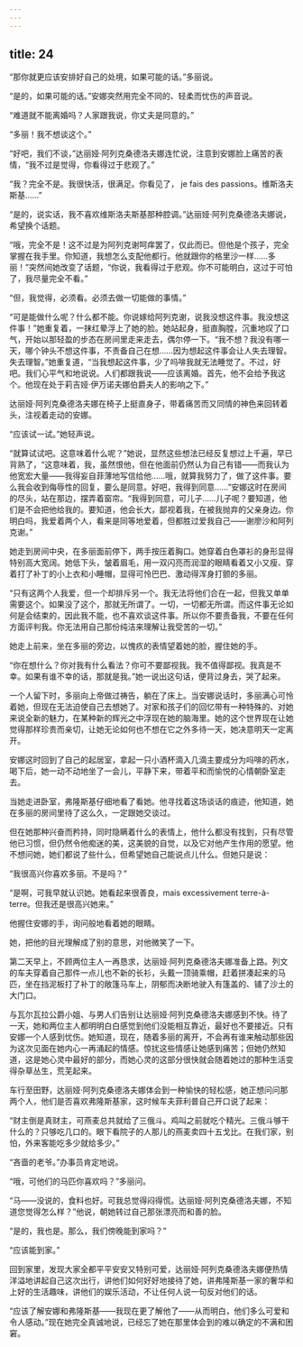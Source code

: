 ```yaml
---
---
---
```

title: 24
---




“那你就更应该安排好自己的处境，如果可能的话。”多丽说。

“是的，如果可能的话。”安娜突然用完全不同的、轻柔而忧伤的声音说。

“难道就不能离婚吗？人家跟我说，你丈夫是同意的。”

“多丽！我不想谈这个。”

“好吧，我们不谈，”达丽娅·阿列克桑德洛夫娜连忙说，注意到安娜脸上痛苦的表情，“我不过是觉得，你看得过于悲观了。”

“我？完全不是。我很快活，很满足。你看见了， je fais des passions。维斯洛夫斯基……”

“是的，说实话，我不喜欢维斯洛夫斯基那种腔调。”达丽娅·阿列克桑德洛夫娜说，希望换个话题。

“哦，完全不是！这不过是为阿列克谢呵痒罢了，仅此而已。但他是个孩子，完全掌握在我手里。你知道，我想怎么支配他都行。他就跟你的格里沙一样……多丽！”突然间她改变了话题，“你说，我看得过于悲观。你不可能明白，这过于可怕了，我尽量完全不看。”

“但，我觉得，必须看。必须去做一切能做的事情。”

“可是能做什么呢？什么都不能。你说嫁给阿列克谢，说我没想这件事。我没想这件事！”她重复着，一抹红晕浮上了她的脸。她站起身，挺直胸膛，沉重地叹了口气，开始以那轻盈的步态在房间里走来走去，偶尔停一下。“我不想？我没有哪一天，哪个钟头不想这件事，不责备自己在想……因为想起这件事会让人失去理智。失去理智。”她重复道，“当我想起这件事，少了吗啡我就无法睡觉了。不过，好吧。我们心平气和地说说。人们都跟我说——应该离婚。首先，他不会给予我这个。他现在处于莉吉娅·伊万诺夫娜伯爵夫人的影响之下。”

达丽娅·阿列克桑德洛夫娜在椅子上挺直身子，带着痛苦而又同情的神色来回转着头，注视着走动的安娜。

“应该试一试。”她轻声说。

“就算试试吧。这意味着什么呢？”她说，显然这些想法已经反复想过上千遍，早已背熟了，“这意味着，我，虽然恨他，但在他面前仍然认为自己有错——而我认为他宽宏大量——我得妄自菲薄地写信给他……哦，就算我努力了，做了这件事。要么我会收到侮辱性的回复，要么是同意。好吧，我得到同意……”安娜这时在房间的尽头，站在那边，摆弄着窗帘。“我得到同意，可儿子……儿子呢？要知道，他们是不会把他给我的。要知道，他会长大，鄙视着我，在被我抛弃的父亲身边。你明白吗，我爱着两个人，看来是同等地爱着，但都胜过爱我自己——谢廖沙和阿列克谢。”

她走到房间中央，在多丽面前停下，两手按压着胸口。她穿着白色罩衫的身形显得特别高大宽阔。她低下头，皱着眉毛，用一双闪亮而润湿的眼睛看着又小又瘦、穿着打了补丁的小上衣和小睡帽，显得可怜巴巴、激动得浑身打颤的多丽。

“只有这两个人我爱，但一个却排斥另一个。我无法将他们合在一起，但我又单单需要这个。如果没了这个，那就无所谓了。一切，一切都无所谓。而这件事无论如何是会结束的，因此我不能，也不喜欢谈这件事。所以你不要责备我，不要在任何方面评判我。你无法用自己那份纯洁来理解让我受苦的一切。”

她走上前来，坐在多丽的旁边，以愧疚的表情望着她的脸，握住她的手。

“你在想什么？你对我有什么看法？你可不要鄙视我。我不值得鄙视。我真是不幸。如果有谁不幸的话，那就是我。”她一说出这句话，便背过身去，哭了起来。

一个人留下时，多丽向上帝做过祷告，躺在了床上。当安娜说话时，多丽满心可怜着她，但现在无法迫使自己去想她了。对家和孩子们的回忆带有一种特殊的、对她来说全新的魅力，在某种新的辉光之中浮现在她的脑海里。她的这个世界现在让她觉得那样珍贵而亲切，让她无论如何也不想在它之外多待一天，她决意明天一定离开。

安娜这时回到了自己的起居室，拿起一只小酒杯滴入几滴主要成分为吗啡的药水，喝下后，她一动不动地坐了一会儿，平静下来，带着平和而愉悦的心情朝卧室走去。

当她走进卧室，弗隆斯基仔细地看了看她。他寻找着这场谈话的痕迹，他知道，她在多丽的房间里待了这么久，一定跟她交谈过。

但在她那种兴奋而矜持，同时隐瞒着什么的表情上，他什么都没有找到，只有尽管他已习惯，但仍然令他痴迷的美，这美貌的自觉，以及它对他产生作用的愿望。他不想问她，她们都说了些什么，但希望她自己能说点儿什么。但她只是说：

“我很高兴你喜欢多丽。不是吗？”

“是啊，可我早就认识她。她看起来很善良，mais excessivement terre-à-terre。但我还是很高兴她来。”

他握住安娜的手，询问般地看着她的眼睛。

她，把他的目光理解成了别的意思，对他微笑了一下。

第二天早上，不顾两位主人一再恳求，达丽娅·阿列克桑德洛夫娜准备上路。列文的车夫穿着自己那件一点儿也不新的长衫，头戴一顶骑乘帽，赶着拼凑起来的马匹，坐在挡泥板打了补丁的敞篷马车上，阴郁而决断地驶入有篷盖的、铺了沙土的大门口。

与瓦尔瓦拉公爵小姐、与男人们告别让达丽娅·阿列克桑德洛夫娜感到不快。待了一天，她和两位主人都明明白白感觉到他们没能相互靠近，最好也不要接近。只有安娜一个人感到忧伤。她知道，现在，随着多丽的离开，不会再有谁来触动那些因为这次见面在她内心一再涌起的情感。惊扰这些情感让她感到痛苦；但她仍然知道，这是她心灵中最好的部分，而她心灵的这部分很快就会随着她过的那种生活变得杂草丛生，荒芜起来。

车行至田野，达丽娅·阿列克桑德洛夫娜体会到一种愉快的轻松感，她正想问问那两个人，他们是否喜欢弗隆斯基家，这时候车夫菲利普自己开口说了起来：

“财主倒是真财主，可燕麦总共就给了三俄斗。鸡叫之前就吃个精光。三俄斗够干什么的？只够吃几口的。眼下看院子的人那儿的燕麦卖四十五戈比。在我们家，别怕，外来客能吃多少就给多少。”

“吝啬的老爷。”办事员肯定地说。

“哦，可他们的马匹你喜欢吗？”多丽问。

“马——没说的，食料也好。可我总觉得闷得慌。达丽娅·阿列克桑德洛夫娜，不知道您觉得怎么样？”他说，朝她转过自己那张漂亮而和善的脸。

“是的，我也是。那么，我们傍晚能到家吗？”

“应该能到家。”

回到家里，发现大家全都平平安安又特别可爱，达丽娅·阿列克桑德洛夫娜便热情洋溢地讲起自己这次出行，讲他们如何好好地接待了她，讲弗隆斯基一家的奢华和上好的生活趣味，讲他们的娱乐活动，不让任何人说一句反对他们的话。

“应该了解安娜和弗隆斯基——我现在更了解他了——从而明白，他们多么可爱和令人感动。”现在她完全真诚地说，已经忘了她在那里体会到的难以确定的不满和困窘。